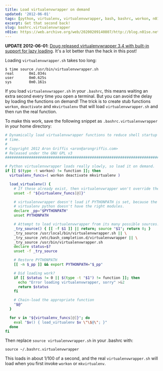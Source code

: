```yaml
---
title: Load virtualenvwrapper on demand
updated: '2012-06-01'
tags: [python, virtualenv, virtualenvwrapper, bash, bashrc, workon, n01se]
excerpt: Get that second back!
slug: bashrc.virtualenvwrapper
n01se: https://web.archive.org/web/20200209140807/http://blog.n01se.net/agriffis-n01se-net-blog-dynamic-virtualenvwrapper-.html
---
```


**UPDATE 2012-06-01**: [Doug released virtualenvwrapper 3.4 with
built-in support for lazy loading](http://virtualenvwrapper.readthedocs.org/en/latest/install.html#install-lazy-loader).
It's a lot better than the hack in this post!

Loading `virtualenvwrapper.sh` takes too long:

```
$ time source /usr/bin/virtualenvwrapper.sh
real       0m1.034s
user       0m0.625s
sys        0m0.161s
```

If you load `virtualenvwrapper.sh` in your `.bashrc`, this means waiting an
extra second every time you open a terminal. But you can avoid the delay by
loading the functions on demand! The trick is to create stub functions
`workon`, `deactivate` and `mkvirtualenv` that will load
`virtualenvwrapper.sh` and then run the real function.

To make this work, save the following snippet as
`.bashrc.virtualenvwrapper` in your home directory:

```bash
# Dynamically load virtualenvwrapper functions to reduce shell startup
# time.
#
# Copyright 2012 Aron Griffis <aron@arongriffis.com>
# Released under the GNU GPL v3
#######################################################################

# Python virtualenvwrapper loads really slowly, so load it on demand.
if [[ $(type -t workon) != function ]]; then
  virtualenv_funcs=( workon deactivate mkvirtualenv )

  load_virtualenv() {
    # If these already exist, then virtualenvwrapper won't override them.
    unset -f "${virtualenv_funcs[@]}"

    # virtualenvwrapper doesn't load if PYTHONPATH is set, because the
    # virtualenv python doesn't have the right modules.
    declare _pp="$PYTHONPATH"
    unset PYTHONPATH

    # Attempt to load virtualenvwrapper from its many possible sources...
    _try_source() { [[ -f $1 ]] || return; source "$1"; return 0; }
    _try_source /usr/local/bin/virtualenvwrapper.sh || \
    _try_source /etc/bash_completion.d/virtualenvwrapper || \
    _try_source /usr/bin/virtualenvwrapper.sh
    declare status=$?
    unset -f _try_source

    # Restore PYTHONPATH
    [[ -n $_pp ]] && export PYTHONPATH="$_pp"

    # Did loading work?
    if [[ $status != 0 || $(type -t "$1") != function ]]; then
      echo "Error loading virtualenvwrapper, sorry" >&2
      return $status
    fi

    # Chain-load the appropriate function
    "$@"
  }

  for v in "${virtualenv_funcs[@]}"; do
    eval "$v() { load_virtualenv $v \"\$@\"; }"
  done
fi
```

Then replace `source virtualenvwrapper.sh` in your .bashrc with:

```
source ~/.bashrc.virtualenvwrapper
```

This loads in about 1/100 of a second, and the real `virtualenvwrapper.sh`
will load when you first invoke `workon` or `mkvirtualenv`.
